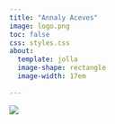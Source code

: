 ```yaml
---
title: "Annaly Aceves"
image: logo.png
toc: false
css: styles.css
about: 
  template: jolla
  image-shape: rectangle
  image-width: 17em
 
---
```



<div class="footer">
  <a href="https://www.instagram.com/annalys_fotos?igsh=MzRlODBiNWFlZA==">
    <img src= "instagram.png">
  </a>
  
      
      
      
</div>
